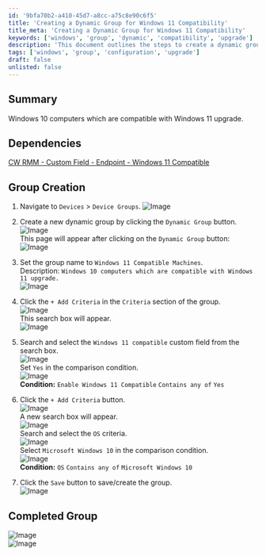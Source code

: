 ```yaml
---
id: '9bfa70b2-a410-45d7-a8cc-a75c8e90c6f5'
title: 'Creating a Dynamic Group for Windows 11 Compatibility'
title_meta: 'Creating a Dynamic Group for Windows 11 Compatibility'
keywords: ['windows', 'group', 'dynamic', 'compatibility', 'upgrade']
description: 'This document outlines the steps to create a dynamic group in ConnectWise RMM for identifying Windows 10 computers that are compatible with the Windows 11 upgrade. It includes detailed instructions and screenshots for each step of the process.'
tags: ['windows', 'group', 'configuration', 'upgrade']
draft: false
unlisted: false
---
```

## Summary

Windows 10 computers which are compatible with Windows 11 upgrade.

## Dependencies

[CW RMM - Custom Field - Endpoint - Windows 11 Compatible](https://proval.itglue.com/DOC-5078775-15835398)

## Group Creation 

1. Navigate to `Devices` > `Device Groups`.
   ![Image](../../../static/img/Windows-11-Compatible-Machines/image_1.png)

2. Create a new dynamic group by clicking the `Dynamic Group` button.  
   ![Image](../../../static/img/Windows-11-Compatible-Machines/image_2.png)  
   This page will appear after clicking on the `Dynamic Group` button:  
   ![Image](../../../static/img/Windows-11-Compatible-Machines/image_3.png)

3. Set the group name to `Windows 11 Compatible Machines`.  
   Description: `Windows 10 computers which are compatible with Windows 11 upgrade.`  
   ![Image](../../../static/img/Windows-11-Compatible-Machines/image_4.png)

4. Click the `+ Add Criteria` in the `Criteria` section of the group.  
   ![Image](../../../static/img/Windows-11-Compatible-Machines/image_5.png)  
   This search box will appear.  
   ![Image](../../../static/img/Windows-11-Compatible-Machines/image_6.png)

5. Search and select the `Windows 11 compatible` custom field from the search box.  
   ![Image](../../../static/img/Windows-11-Compatible-Machines/image_7.png)  
   Set `Yes` in the comparison condition.  
   ![Image](../../../static/img/Windows-11-Compatible-Machines/image_8.png)  
   **Condition:** `Enable Windows 11 Compatible` `Contains any of` `Yes`

6. Click the `+ Add Criteria` button.  
   ![Image](../../../static/img/Windows-11-Compatible-Machines/image_9.png)  
   A new search box will appear.  
   ![Image](../../../static/img/Windows-11-Compatible-Machines/image_10.png)  
   Search and select the `OS` criteria.  
   ![Image](../../../static/img/Windows-11-Compatible-Machines/image_11.png)  
   Select `Microsoft Windows 10` in the comparison condition.  
   ![Image](../../../static/img/Windows-11-Compatible-Machines/image_12.png)  
   **Condition:** `OS` `Contains any of` `Microsoft Windows 10`

7. Click the `Save` button to save/create the group.  
   ![Image](../../../static/img/Windows-11-Compatible-Machines/image_13.png)

## Completed Group 

![Image](../../../static/img/Windows-11-Compatible-Machines/image_14.png)  
![Image](../../../static/img/Windows-11-Compatible-Machines/image_15.png)












